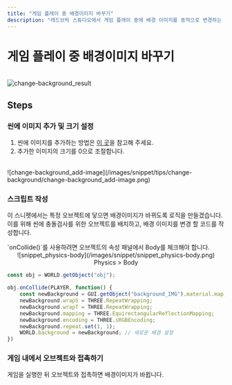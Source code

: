 ```yaml
---
title: "게임 플레이 중 배경이미지 바꾸기"
description: "레드브릭 스튜디오에서 게임 플레이 중에 배경 이미지를 동적으로 변경하는 방법을 알아봅니다."
---
```


# 게임 플레이 중 배경이미지 바꾸기

<br/>
<img src='/images/snippet/tips/change-background/change-background_result.gif' alt='change-background_result' loading="lazy" decoding="async" style={{width: '100%'}}/>

## Steps

<Steps>

### 씬에 이미지 추가 및 크기 설정

1. 씬에 이미지를 추가하는 방법은 [이 곳](/kr/engine/operate/top#my-에셋)을 참고해 주세요.  
2. 추가한 이미지의 크기를 0으로 조절합니다.  
<br/>
![change-background_add-image](/images/snippet/tips/change-background/change-background_add-image.png)

### 스크립트 작성 

이 스니펫에서는 특정 오브젝트에 닿으면 배경이미지가 바뀌도록 로직을 만들겠습니다.  
이를 위해 씬에 충돌검사를 위한 오브젝트를 배치하고, 배경 이미지를 변경 할 코드를 작성합니다.  

<Callout type="warning">
  `onCollide()`를 사용하려면 오브젝트의 속성 패널에서 Body를 체크해야 합니다.
  <center>![snippet_physics-body](/images/snippet/snippet_physics-body.png) Physics > Body</center>
</Callout>

```js showLineNumbers copy
const obj = WORLD.getObject("obj");

obj.onCollide(PLAYER, function() {
    const newBackground = GUI.getObject("background_IMG").material.map; //배경 이미지 map 불러오기
    newBackground.wrapS = THREE.RepeatWrapping;
    newBackground.wrapT = THREE.RepeatWrapping;
    newBackground.mapping = THREE.EquirectangularReflectionMapping;
    newBackground.encoding = THREE.sRGBEncoding;
    newBackground.repeat.set(1, 1);
    WORLD.background = newBackground; // 새로운 배경 설정
})
```


### 게임 내에서 오브젝트와 접촉하기

게임을 실행한 뒤 오브젝트와 접촉하면 배경이미지가 바뀝니다.  

</Steps>